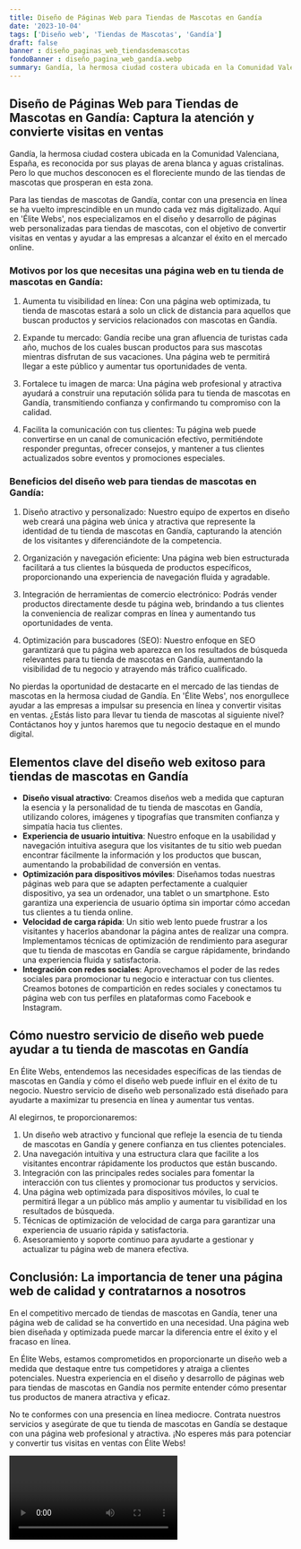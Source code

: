 ```yaml
---
title: Diseño de Páginas Web para Tiendas de Mascotas en Gandía
date: '2023-10-04'
tags: ['Diseño web', 'Tiendas de Mascotas', 'Gandía']
draft: false
banner : diseño_paginas_web_tiendasdemascotas
fondoBanner : diseño_pagina_web_gandía.webp
summary: Gandía, la hermosa ciudad costera ubicada en la Comunidad Valenciana, España, es reconocida por sus playas de arena blanca y aguas cristalinas. Pero lo que muchos desconocen es el floreciente mundo de las tiendas de mascotas que prosperan en esta zona.
---
```


## **Diseño de Páginas Web para Tiendas de Mascotas en Gandía: Captura la atención y convierte visitas en ventas**

Gandía, la hermosa ciudad costera ubicada en la Comunidad Valenciana, España, es reconocida por sus playas de arena blanca y aguas cristalinas. Pero lo que muchos desconocen es el floreciente mundo de las tiendas de mascotas que prosperan en esta zona.

Para las tiendas de mascotas de Gandía, contar con una presencia en línea se ha vuelto imprescindible en un mundo cada vez más digitalizado. Aquí en 'Élite Webs', nos especializamos en el diseño y desarrollo de páginas web personalizadas para tiendas de mascotas, con el objetivo de convertir visitas en ventas y ayudar a las empresas a alcanzar el éxito en el mercado online.

### **Motivos por los que necesitas una página web en tu tienda de mascotas en Gandía:**

1. Aumenta tu visibilidad en línea: Con una página web optimizada, tu tienda de mascotas estará a solo un click de distancia para aquellos que buscan productos y servicios relacionados con mascotas en Gandía.

2. Expande tu mercado: Gandía recibe una gran afluencia de turistas cada año, muchos de los cuales buscan productos para sus mascotas mientras disfrutan de sus vacaciones. Una página web te permitirá llegar a este público y aumentar tus oportunidades de venta.

3. Fortalece tu imagen de marca: Una página web profesional y atractiva ayudará a construir una reputación sólida para tu tienda de mascotas en Gandía, transmitiendo confianza y confirmando tu compromiso con la calidad.

4. Facilita la comunicación con tus clientes: Tu página web puede convertirse en un canal de comunicación efectivo, permitiéndote responder preguntas, ofrecer consejos, y mantener a tus clientes actualizados sobre eventos y promociones especiales.

### **Beneficios del diseño web para tiendas de mascotas en Gandía:**

1. Diseño atractivo y personalizado: Nuestro equipo de expertos en diseño web creará una página web única y atractiva que represente la identidad de tu tienda de mascotas en Gandía, capturando la atención de los visitantes y diferenciándote de la competencia.

2. Organización y navegación eficiente: Una página web bien estructurada facilitará a tus clientes la búsqueda de productos específicos, proporcionando una experiencia de navegación fluida y agradable.

3. Integración de herramientas de comercio electrónico: Podrás vender productos directamente desde tu página web, brindando a tus clientes la conveniencia de realizar compras en línea y aumentando tus oportunidades de venta.

4. Optimización para buscadores (SEO): Nuestro enfoque en SEO garantizará que tu página web aparezca en los resultados de búsqueda relevantes para tu tienda de mascotas en Gandía, aumentando la visibilidad de tu negocio y atrayendo más tráfico cualificado.

No pierdas la oportunidad de destacarte en el mercado de las tiendas de mascotas en la hermosa ciudad de Gandía. En 'Élite Webs', nos enorgullece ayudar a las empresas a impulsar su presencia en línea y convertir visitas en ventas. ¿Estás listo para llevar tu tienda de mascotas al siguiente nivel? Contáctanos hoy y juntos haremos que tu negocio destaque en el mundo digital.

<GifSeo />

<Cta />

## Elementos clave del diseño web exitoso para tiendas de mascotas en Gandía

- **Diseño visual atractivo**: Creamos diseños web a medida que capturan la esencia y la personalidad de tu tienda de mascotas en Gandía, utilizando colores, imágenes y tipografías que transmiten confianza y simpatía hacia tus clientes.
- **Experiencia de usuario intuitiva**: Nuestro enfoque en la usabilidad y navegación intuitiva asegura que los visitantes de tu sitio web puedan encontrar fácilmente la información y los productos que buscan, aumentando la probabilidad de conversión en ventas.
- **Optimización para dispositivos móviles**: Diseñamos todas nuestras páginas web para que se adapten perfectamente a cualquier dispositivo, ya sea un ordenador, una tablet o un smartphone. Esto garantiza una experiencia de usuario óptima sin importar cómo accedan tus clientes a tu tienda online.
- **Velocidad de carga rápida**: Un sitio web lento puede frustrar a los visitantes y hacerlos abandonar la página antes de realizar una compra. Implementamos técnicas de optimización de rendimiento para asegurar que tu tienda de mascotas en Gandía se cargue rápidamente, brindando una experiencia fluida y satisfactoria.
- **Integración con redes sociales**: Aprovechamos el poder de las redes sociales para promocionar tu negocio e interactuar con tus clientes. Creamos botones de compartición en redes sociales y conectamos tu página web con tus perfiles en plataformas como Facebook e Instagram.

## Cómo nuestro servicio de diseño web puede ayudar a tu tienda de mascotas en Gandía

En Élite Webs, entendemos las necesidades específicas de las tiendas de mascotas en Gandía y cómo el diseño web puede influir en el éxito de tu negocio. Nuestro servicio de diseño web personalizado está diseñado para ayudarte a maximizar tu presencia en línea y aumentar tus ventas.

Al elegirnos, te proporcionaremos:

1. Un diseño web atractivo y funcional que refleje la esencia de tu tienda de mascotas en Gandía y genere confianza en tus clientes potenciales.
2. Una navegación intuitiva y una estructura clara que facilite a los visitantes encontrar rápidamente los productos que están buscando.
3. Integración con las principales redes sociales para fomentar la interacción con tus clientes y promocionar tus productos y servicios.
4. Una página web optimizada para dispositivos móviles, lo cual te permitirá llegar a un público más amplio y aumentar tu visibilidad en los resultados de búsqueda.
5. Técnicas de optimización de velocidad de carga para garantizar una experiencia de usuario rápida y satisfactoria.
6. Asesoramiento y soporte continuo para ayudarte a gestionar y actualizar tu página web de manera efectiva.

## Conclusión: La importancia de tener una página web de calidad y contratarnos a nosotros

En el competitivo mercado de tiendas de mascotas en Gandía, tener una página web de calidad se ha convertido en una necesidad. Una página web bien diseñada y optimizada puede marcar la diferencia entre el éxito y el fracaso en línea.

En Élite Webs, estamos comprometidos en proporcionarte un diseño web a medida que destaque entre tus competidores y atraiga a clientes potenciales. Nuestra experiencia en el diseño y desarrollo de páginas web para tiendas de mascotas en Gandía nos permite entender cómo presentar tus productos de manera atractiva y eficaz.

No te conformes con una presencia en línea mediocre. Contrata nuestros servicios y asegúrate de que tu tienda de mascotas en Gandía se destaque con una página web profesional y atractiva. ¡No esperes más para potenciar y convertir tus visitas en ventas con Élite Webs!

<Video />

<CtaBot job='Tiendas de Mascotas' city='Gandía'/>

<Gmaps query='Gandía+españa+maps' />